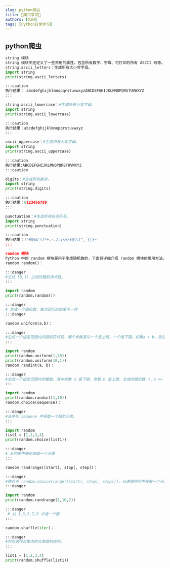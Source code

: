 ```yaml
---
slug: python爬虫
title: 🤞爬虫学习🤞
authors: [XZH]
tags: [Python日常学习]
---
```



<!-- truncate -->

## python爬虫

```py
string 模块
string 模块中还定义了一些常用的属性，包含所有数字、字母、可打印的所有 ASCII 码等。
string.ascii_letters：生成所有大小写字母。
import string
print(string.ascii_letters)

:::caution
执行结果： abcdefghijklmnopqrstuvwxyzABCDEFGHIJKLMNOPQRSTUVWXYZ
:::

string.ascii_lowercase：#生成所有小写字母。
import string
print(string.ascii_lowercase)

:::caution
执行结果：abcdefghijklmnopqrstuvwxyz
:::

ascii_uppercase：#生成所有大写字母。
import string
print(string.ascii_uppercase)

:::caution
执行结果:ABCDEFGHIJKLMNOPQRSTUVWXYZ
:::caution

digits：#生成所有数字。
import string
print(string.digits)

:::caution
执行结果：0123456789
:::

punctuation：#生成所有标点符号。
import string
print(string.punctuation)

:::caution
执行结果：!"#$%&'()*+,-./:;<=>?@[\]^_`{|}~
:::

random 模块
Python 中的 random 模块是用于生成随机数的，下面将详细介绍 random 模块的常用方法。
random.random()：

:::danger
#生成 [0,1) 之间的随机浮点数。
:::

import random
print(random.random())     

:::danger
# 生成一个随机数，每次运行的结果不一样
:::danger

random.uniform(a,b)：

:::danger
#生成一个指定范围内的随机符点数，两个参数其中一个是上限，一个是下限。如果a > b，则生成的随机数 n：b <= n <= a。如果a < b， 则a <= n <= b。
:::

import random
print(random.uniform(1,10))
print(random.uniform(10,1))
random.randint(a, b)：

:::danger
#生成一个指定范围内的整数。其中参数 a 是下限，参数 b 是上限，生成的随机数 n：a <= n <= b。
:::

import random
print(random.randint(1,10))
random.choice(sequence)：

:::danger
#从序列 sequene 中获取一个随机元素。
:::

import random
list1 = [1,2,3,4]
print(random.choice(list1)) 

:::danger
# 从列表中随机获取一个元素
:::

random.randrange([start], stop[, step])：

:::danger
#等价于 random.choice(range([start], stop[, step]))，从递增序列中获取一个元素。
:::danger

import random
print(random.randrange(1,10,2))    

:::danger
 # 从 1,3,5,7,9 中选一个数
:::

random.shuffle(iter)：

:::danger
#将可迭代对象内的元素随机排列。
:::

list1 = [1,2,3,4]
print(random.shuffle(list1))

```